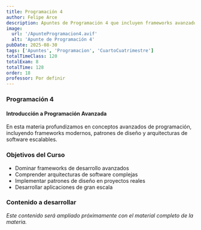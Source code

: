 ```yaml
---
title: Programación 4
author: Felipe Arce
description: Apuntes de Programación 4 que incluyen frameworks avanzados, arquitecturas de software y desarrollo de aplicaciones complejas para consolidar conocimientos.
image:
  url: '/ApunteProgramacion4.avif'
  alt: 'Apunte de Programación 4'
pubDate: 2025-08-30
tags: ['Apuntes', 'Programacion', 'CuartoCuatrimestre']
totalTimeClass: 120
totalExam: 8
totalTime: 128
order: 18
professor: Por definir
---
```


### Programación 4

#### Introducción a Programación Avanzada

En esta materia profundizamos en conceptos avanzados de programación, incluyendo frameworks modernos, patrones de diseño y arquitecturas de software escalables.

### Objetivos del Curso

- Dominar frameworks de desarrollo avanzados
- Comprender arquitecturas de software complejas
- Implementar patrones de diseño en proyectos reales
- Desarrollar aplicaciones de gran escala

### Contenido a desarrollar

*Este contenido será ampliado próximamente con el material completo de la materia.*
